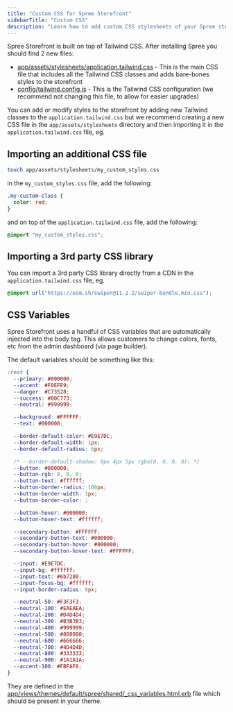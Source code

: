 ```yaml
---
title: "Custom CSS for Spree Storefront"
sidebarTitle: "Custom CSS"
description: "Learn how to add custom CSS stylesheets of your Spree storefront"
---
```


Spree Storefront is built on top of Tailwind CSS. After installing Spree you should find 2 new files:

* [app/assets/stylesheets/application.tailwind.css](https://github.com/spree/spree_starter/blob/main/app/assets/stylesheets/application.tailwind.css) - This is the main CSS file that includes all the Tailwind CSS classes and adds bare-bones styles to the storefront
* [config/tailwind.config.js](https://github.com/spree/spree_starter/blob/main/config/tailwind.config.js) - This is the Tailwind CSS configuration (we recommend not changing this file, to allow for easier upgrades)

You can add or modify styles to the storefront by adding new Tailwind classes to the `application.tailwind.css` but we recommend creating a new CSS file in the `app/assets/stylesheets` directory and then importing it in the `application.tailwind.css` file, eg.

## Importing an additional CSS file

```bash
touch app/assets/stylesheets/my_custom_styles.css
```

in the `my_custom_styles.css` file, add the following:

```css
.my-custom-class {
  color: red;
}
```

and on top of the `application.tailwind.css` file, add the following:

```css
@import "my_custom_styles.css";
```

## Importing a 3rd party CSS library

You can import a 3rd party CSS library directly from a CDN in the `application.tailwind.css` file, eg.

```css
@import url("https://esm.sh/swiper@11.2.2/swiper-bundle.min.css");
```

## CSS Variables

Spree Storefront uses a handful of CSS variables that are automatically injected into the body tag. This allows customers to change colors, fonts, etc from the admin dashboard (via page builder).

The default variables should be something like this:

```css
:root {
  --primary: #000000;
  --accent: #F0EFE9;
  --danger: #C73528;
  --success: #00C773;
  --neutral: #999999;

  --background: #FFFFFF;
  --text: #000000;

  --border-default-color: #E9E7DC;
  --border-default-width: 1px;
  --border-default-radius: 6px;

  /* --border-default-shadow: 0px 4px 5px rgba(0, 0, 0, 0); */
  --button: #000000;
  --button-rgb: 0, 0, 0;
  --button-text: #ffffff;
  --button-border-radius: 100px;
  --button-border-width: 1px;
  --button-border-color: ;

  --button-hover: #000000;
  --button-hover-text: #ffffff;

  --secondary-button: #FFFFFF;
  --secondary-button-text: #000000;
  --secondary-button-hover: #000000;
  --secondary-button-hover-text: #FFFFFF;

  --input: #E9E7DC;
  --input-bg: #ffffff;
  --input-text: #6b7280;
  --input-focus-bg: #ffffff;
  --input-border-radius: 8px;

  --neutral-50: #F3F3F3;
  --neutral-100: #EAEAEA;
  --neutral-200: #D4D4D4;
  --neutral-300: #B3B3B3;
  --neutral-400: #999999;
  --neutral-500: #808080;
  --neutral-600: #666666;
  --neutral-700: #4D4D4D;
  --neutral-800: #333333;
  --neutral-900: #1A1A1A;
  --accent-100: #FBFAF8;
}
```

They are defined in the [app/views/themes/default/spree/shared/_css_variables.html.erb](https://github.com/spree/spree/blob/main/storefront/app/views/themes/default/spree/shared/_css_variables.html.erb) file which should be present in your theme.
